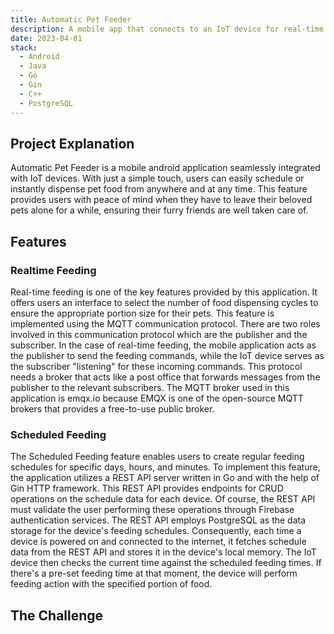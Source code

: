 ```yaml
---
title: Automatic Pet Feeder
description: A mobile app that connects to an IoT device for real-time or scheduled feeding
date: 2023-04-01
stack:
  - Android
  - Java
  - Go
  - Gin
  - C++
  - PostgreSQL
---
```


## Project Explanation

Automatic Pet Feeder is a mobile android application seamlessly integrated with IoT devices. With just a simple touch, users can easily schedule or instantly dispense pet food from anywhere and at any time. This feature provides users with peace of mind when they have to leave their beloved pets alone for a while, ensuring their furry friends are well taken care of.

## Features

### Realtime Feeding

Real-time feeding is one of the key features provided by this application. It offers users an interface to select the number of food dispensing cycles to ensure the appropriate portion size for their pets. This feature is implemented using the MQTT communication protocol. There are two roles involved in this communication protocol which are the publisher and the subscriber. In the case of real-time feeding, the mobile application acts as the publisher to send the feeding commands, while the IoT device serves as the subscriber "listening" for these incoming commands. This protocol needs a broker that acts like a post office that forwards messages from the publisher to the relevant subscribers. The MQTT broker used in this application is emqx.io because EMQX is one of the open-source MQTT brokers that provides a free-to-use public broker.

### Scheduled Feeding

The Scheduled Feeding feature enables users to create regular feeding schedules for specific days, hours, and minutes. To implement this feature, the application utilizes a REST API server written in Go and with the help of Gin HTTP framework. This REST API provides endpoints for CRUD operations on the schedule data for each device. Of course, the REST API must validate the user performing these operations through Firebase authentication services. The REST API employs PostgreSQL as the data storage for the device's feeding schedules. Consequently, each time a device is powered on and connected to the internet, it fetches schedule data from the REST API and stores it in the device's local memory. The IoT device then checks the current time against the scheduled feeding times. If there's a pre-set feeding time at that moment, the device will perform feeding action with the specified portion of food.

## The Challenge